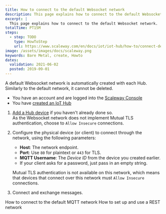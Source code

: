 ```yaml
---
title: How to connect to the default Websocket network
description: This page explains how to connect to the default Websocket network
excerpt: |
  This page explains how to connect to the default Websocket network.
totalTime: PT15M
steps:
  - step: TODO
    type: HowToStep
    url: https://www.scaleway.com/en/docs/iot/iot-hub/how-to/connect-default-websocket-network/
image: /assets/images/docs/scaleway.png
keywords: Bare Metal, create, Howto
dates:
  validation: 2021-06-02
  posted: 2019-09-01
---
```


A default Websocket network is automatically created with each Hub. Similarly to the default network, it cannot be deleted.

<Message type="requirement">

- You have an account and are logged into the [Scaleway Console](https://console.scaleway.com)
- You have [created an IoT Hub](/iot/iot-hub/how-to/create-hub)

</Message>


1. [Add a Hub device](/iot/iot-hub/how-to/add-device) if you haven't already done so.  
As the Websocket network does not implement Mutual TLS authentication, choose to `Allow Insecure` connections.

2. Configure the physical device (or client) to connect through the network, using the following parameters:

    - **Host**: The network endpoint.
    - **Port**: Use `80` for plaintext or `443` for TLS.
    - **MQTT Username**: The *Device ID* from the device you created earlier.
    - If your client asks for a password, just pass in an empty string.
    
    <Message type="important">

    Mutual TLS authentication is not available on this network, which means that devices that connect over this network must `Allow Insecure` connections.

    </Message>

3. Connect and exchange messages.

<Navigation title="See Also">
  <PreviousButton to="/iot/iot-hub/how-to/connect-default-mqtt-network/">How to connect to the default MQTT network</PreviousButton>
  <NextButton to="/iot/iot-hub/how-to/setup-use-rest-network/">How to set up and use a REST network</NextButton>
</Navigation>
